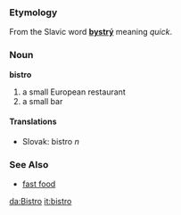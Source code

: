 === Etymology ===
From the Slavic word '''[[bystrý]]''' meaning ''quick''.
=== Noun ===
'''bistro'''
# a small European restaurant
# a small bar
==== Translations ====
*Slovak: bistro ''n''

=== See Also ===
* [[fast food]]

[[da:Bistro]]
[[it:bistro]]